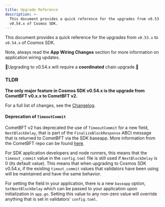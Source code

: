 ```yaml
---
title: Upgrade Reference
description: >-
  This document provides a quick reference for the upgrades from v0.53.x to
  v0.54.x of Cosmos SDK.
---
```


This document provides a quick reference for the upgrades from `v0.53.x` to `v0.54.x` of Cosmos SDK.

Note, always read the **App Wiring Changes** section for more information on application wiring updates.

🚨Upgrading to v0.54.x will require a **coordinated** chain upgrade.🚨

### TLDR

**The only major feature in Cosmos SDK v0.54.x is the upgrade from CometBFT v0.x.x to CometBFT v2.**

For a full list of changes, see the [Changelog](https://github.com/cosmos/cosmos-sdk/blob/release/v0.54.x/CHANGELOG.md).

#### Deprecation of `TimeoutCommit`

CometBFT v2 has deprecated the use of `TimeoutCommit` for a new field, `NextBlockDelay`, that is part of the
`FinalizeBlockResponse` ABCI message that is returned to CometBFT via the SDK baseapp.  More information from
the CometBFT repo can be found [here](https://github.com/cometbft/cometbft/blob/88ef3d267de491db98a654be0af6d791e8724ed0/spec/abci/abci%2B%2B_methods.md?plain=1#L689).

For SDK application developers and node runners, this means that the `timeout_commit` value in the `config.toml` file
is still used if `NextBlockDelay` is 0 (its default value).  This means that when upgrading to Cosmos SDK v0.54.x, if
the existing `timout_commit` values that validators have been using will be maintained and have the same behavior.

For setting the field in your application, there is a new `baseapp` option, `SetNextBlockDelay` which can be passed to your application upon
initialization in `app.go`.  Setting this value to any non-zero value will override anything that is set in validators' `config.toml`.
